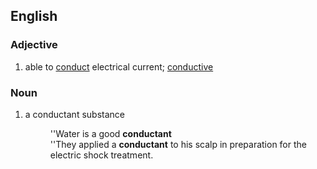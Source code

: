 ==English==
===Adjective===
{{en-adj}}
#able to [[conduct]] electrical current; [[conductive]]

===Noun===
{{en-noun|-}}
#a conductant substance
#:''Water is a good '''conductant'''
#: ''They applied a '''conductant''' to his scalp in preparation for the electric shock treatment.